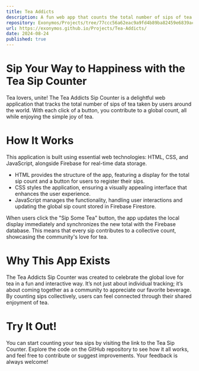 ```yaml
---
title: Tea Addicts
description: A fun web app that counts the total number of sips of tea taken by users globally.
repository: Exonymos/Projects/tree/77ccc56a62eac9a9fd4b89ba82459e6839acd4d3/Tea-Addicts
url: https://exonymos.github.io/Projects/Tea-Addicts/
date: 2024-08-24
published: true
---
```



# Sip Your Way to Happiness with the Tea Sip Counter
Tea lovers, unite! The Tea Addicts Sip Counter is a delightful web application that tracks the total number of sips of tea taken by users around the world. With each click of a button, you contribute to a global count, all while enjoying the simple joy of tea.

# How It Works
This application is built using essential web technologies: HTML, CSS, and JavaScript, alongside Firebase for real-time data storage.
- HTML provides the structure of the app, featuring a display for the total sip count and a button for users to register their sips.
- CSS styles the application, ensuring a visually appealing interface that enhances the user experience.
- JavaScript manages the functionality, handling user interactions and updating the global sip count stored in Firebase Firestore.

When users click the "Sip Some Tea" button, the app updates the local display immediately and synchronizes the new total with the Firebase database. This means that every sip contributes to a collective count, showcasing the community's love for tea.

# Why This App Exists
The Tea Addicts Sip Counter was created to celebrate the global love for tea in a fun and interactive way. It’s not just about individual tracking; it’s about coming together as a community to appreciate our favorite beverage. By counting sips collectively, users can feel connected through their shared enjoyment of tea.

# Try It Out!
You can start counting your tea sips by visiting the link to the Tea Sip Counter. Explore the code on the GitHub repository to see how it all works, and feel free to contribute or suggest improvements. Your feedback is always welcome!

